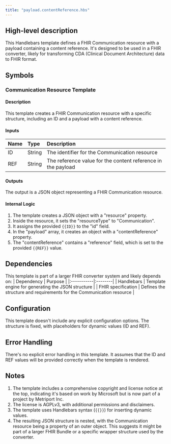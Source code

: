 ```yaml
---
title: "payload.contentReference.hbs"
---
```


## High-level description
This Handlebars template defines a FHIR Communication resource with a payload containing a content reference. It's designed to be used in a FHIR converter, likely for transforming CDA (Clinical Document Architecture) data to FHIR format.

## Symbols

### Communication Resource Template
#### Description
This template creates a FHIR Communication resource with a specific structure, including an ID and a payload with a content reference.

#### Inputs
| Name | Type | Description |
|:-----|:-----|:------------|
| ID | String | The identifier for the Communication resource |
| REF | String | The reference value for the content reference in the payload |

#### Outputs
The output is a JSON object representing a FHIR Communication resource.

#### Internal Logic
1. The template creates a JSON object with a "resource" property.
2. Inside the resource, it sets the "resourceType" to "Communication".
3. It assigns the provided `{{ID}}` to the "id" field.
4. In the "payload" array, it creates an object with a "contentReference" property.
5. The "contentReference" contains a "reference" field, which is set to the provided `{{REF}}` value.

## Dependencies
This template is part of a larger FHIR converter system and likely depends on:
| Dependency | Purpose |
|:-----------|:--------|
| Handlebars | Template engine for generating the JSON structure |
| FHIR specification | Defines the structure and requirements for the Communication resource |

## Configuration
This template doesn't include any explicit configuration options. The structure is fixed, with placeholders for dynamic values (ID and REF).

## Error Handling
There's no explicit error handling in this template. It assumes that the ID and REF values will be provided correctly when the template is rendered.

## Notes
1. The template includes a comprehensive copyright and license notice at the top, indicating it's based on work by Microsoft but is now part of a project by Metriport Inc.
2. The license is AGPLv3, with additional permissions and disclaimers.
3. The template uses Handlebars syntax (`{{}}`) for inserting dynamic values.
4. The resulting JSON structure is nested, with the Communication resource being a property of an outer object. This suggests it might be part of a larger FHIR Bundle or a specific wrapper structure used by the converter.